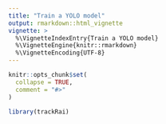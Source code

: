 ```yaml
---
title: "Train a YOLO model"
output: rmarkdown::html_vignette
vignette: >
  %\VignetteIndexEntry{Train a YOLO model}
  %\VignetteEngine{knitr::rmarkdown}
  %\VignetteEncoding{UTF-8}
---
```


```r
knitr::opts_chunk$set(
  collapse = TRUE,
  comment = "#>"
)
```

```r
library(trackRai)
```

